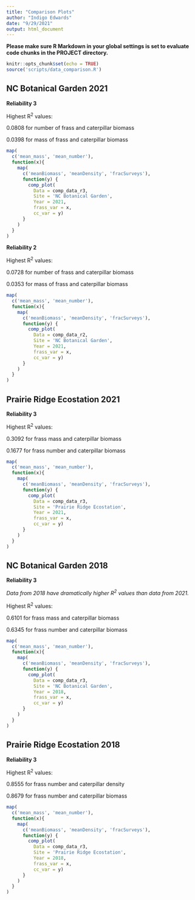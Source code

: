 ```yaml
---
title: "Comparison Plots"
author: "Indigo Edwards"
date: "9/29/2021"
output: html_document
---
```


**Please make sure R Markdown in your global settings is set to evaluate code chunks in the PROJECT directory.**

```r
knitr::opts_chunk$set(echo = TRUE)
source('scripts/data_comparison.R')
```

## NC Botanical Garden 2021

**Reliability 3**

Highest R^2^ values: 

0.0808 for number of frass and caterpillar biomass

0.0398 for mass of frass and caterpillar biomass

```r
map(
  c('mean_mass', 'mean_number'),
  function(x){
    map(
      c('meanBiomass', 'meanDensity', 'fracSurveys'),
      function(y) {
        comp_plot(
          Data = comp_data_r3,
          Site = 'NC Botanical Garden',
          Year = 2021,
          frass_var = x,
          cc_var = y)
      }
    )
  }
)
```

**Reliability 2**

Highest R^2^ values:

0.0728 for number of frass and caterpillar biomass

0.0353 for mass of frass and caterpillar biomass

```r
map(
  c('mean_mass', 'mean_number'),
  function(x){
    map(
      c('meanBiomass', 'meanDensity', 'fracSurveys'),
      function(y) {
        comp_plot(
          Data = comp_data_r2,
          Site = 'NC Botanical Garden',
          Year = 2021,
          frass_var = x,
          cc_var = y)
      }
    )
  }
)
```

## Prairie Ridge Ecostation 2021

**Reliability 3**

Highest R^2^ values:

0.3092 for frass mass and caterpillar biomass

0.1677 for frass number and caterpillar biomass

```r
map(
  c('mean_mass', 'mean_number'),
  function(x){
    map(
      c('meanBiomass', 'meanDensity', 'fracSurveys'),
      function(y) {
        comp_plot(
          Data = comp_data_r3,
          Site = 'Prairie Ridge Ecostation',
          Year = 2021,
          frass_var = x,
          cc_var = y)
      }
    )
  }
)
```

## NC Botanical Garden 2018

**Reliability 3**

*Data from 2018 have dramatically higher R^2^ values than data from 2021.*

Highest R^2^ values:

0.6101 for frass mass and caterpillar biomass

0.6345 for frass number and caterpillar biomass

```r
map(
  c('mean_mass', 'mean_number'),
  function(x){
    map(
      c('meanBiomass', 'meanDensity', 'fracSurveys'),
      function(y) {
        comp_plot(
          Data = comp_data_r3,
          Site = 'NC Botanical Garden',
          Year = 2018,
          frass_var = x,
          cc_var = y)
      }
    )
  }
)
```

## Prairie Ridge Ecostation 2018

**Reliability 3**

Highest R^2^ values:

0.8555 for frass number and caterpillar density

0.8679 for frass number and caterpillar biomass

```r
map(
  c('mean_mass', 'mean_number'),
  function(x){
    map(
      c('meanBiomass', 'meanDensity', 'fracSurveys'),
      function(y) {
        comp_plot(
          Data = comp_data_r3,
          Site = 'Prairie Ridge Ecostation',
          Year = 2018,
          frass_var = x,
          cc_var = y)
      }
    )
  }
)
```